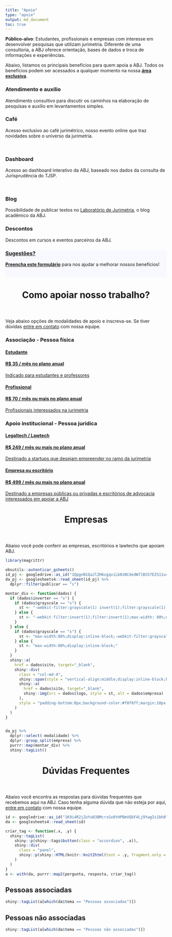 ```yaml
---
title: "Apoie"
type: "apoie"
output: md_document
toc: true
---
```


**Público-alvo**: Estudantes, profissionais e empresas com interesse em desenvolver pesquisas que utilizam jurimetria. Diferente de uma consultoria, a ABJ oferece orientação, bases de dados e troca de informações e experiências.

Abaixo, listamos os principais benefícios para quem apoia a ABJ. Todos os benefícios podem ser acessados a qualquer momento na nossa [**área exclusiva**](https://abjur.shinyapps.io/associados).

<div id="contact">

<!--linha 1-->
<div class="row contact-info">

<div class="col-md-4"><div>
<i class="fas fa-comment-dots"></i>
<h3>Atendimento e auxílio</h3>
<p>Atendimento consultivo para discutir os caminhos na elaboração de pesquisas e auxílio em levantamentos simples.</p>
</div></div>

<div class="col-md-4"><div>
<i class="fas fa-coffee"></i>
<h3>Café</h3>
<p>Acesso exclusivo ao café jurimétrico, nosso evento online que traz novidades sobre o universo da jurimetria.</p>
</div></div>

<div class="col-md-4"><div>
<i class="fas fa-chart-area"></i>   
<h3>Dashboard</h3>
<p>Acesso ao dashboard interativo da ABJ, baseado nos dados da consulta de Jurisprudência do TJSP.</p>
</div></div>

</div>

<br/>

<!--linha 2-->
<div class="row contact-info">

<div class="col-md-4"><div>
<i class="fas fa-flask"></i>
<h3>Blog</h3>
<p>Possibilidade de publicar textos no <a href="https://lab.abj.org.br" target="_blank">Laboratório de Jurimetria</a>, o blog acadêmico da ABJ.</p>
</div></div>

<div class="col-md-4"><div>
<i class="fas fa-percent"></i>
<h3>Descontos</h3>
<p>Descontos em cursos e eventos parceiros da ABJ.</p>
</div></div>

<a href="https://docs.google.com/forms/d/e/1FAIpQLSdymc2juV7SKG7_ZBKPGn7lmFDvno-Nd4dxb9NVpenP8Siovw/viewform"><div class="col-md-4" style="background: #f8f8ff" target="_blank"><div>
<i class="fas fa-question"></i>
<h3>Sugestões?</h3>
<p><a href="https://docs.google.com/forms/d/e/1FAIpQLSdymc2juV7SKG7_ZBKPGn7lmFDvno-Nd4dxb9NVpenP8Siovw/viewform" target="_blank"><strong>Preencha este formulário</strong></a> para nos ajudar a melhorar nossos benefícios!</p></a>

</div>

<br/>
<!--linha 3-->


</div>

<!--fim da linha-->
</div>

<!--botoes de associados --->

<header class="section-header">
<h1>Como apoiar nosso trabalho?</h1>
</header>


Veja abaixo opções de modalidades de apoio e inscreva-se. Se tiver dúvidas <a href="/contato">entre em contato</a> com nossa equipe.

<h3>Associação - Pessoa física</h3>

<div class="row associe-se">

<div class="col-md-6">
<a href="https://app.glueup.com/membership/5706/apply/" target="_blank"><div>
<i class="fas fa-graduation-cap"></i>
<h4>Estudante</h3>
<h4>R$ 35 / mês no plano anual</h3>
<p>Indicado para estudantes e professores</p>
</div></a></div>

<div class="col-md-6">
<a href="https://app.glueup.com/membership/5705/apply/" target="_blank"><div>
<i class="fas fa-user-tie"></i>
<h4>Profissional</h4>
<h4>R$ 70 / mês ou mais no plano anual</h4>
<p>Profissionais interessados na jurimetria</p>
</div></a></div>

</div>


<h3>Apoio institucional - Pessoa jurídica</h3>


<div class="row associe-se">
<div class="col-md-6">
<a href="https://app.glueup.com/membership/5878/apply/" target="_blank"><div>
<i class="fas fa-home"></i>
<h4>Legaltech / Lawtech</h4>
<h4>R$ 249 / mês ou mais no plano anual</h4>
<p>Destinado a startups que desejam empreender no ramo da jurimetria</p>
</div></a>
</div>
<div class="col-md-6">
<a href="https://app.glueup.com/membership/5708/apply/" target="_blank"><div>
<i class="fas fa-building"></i>
<h4>Empresa ou escritório</h4>
<h4>R$ 499 / mês ou mais no plano anual</h4>
<p>Destinado a empresas públicas ou privadas e escritórios de advocacia interessados em apoiar a ABJ</p>
</div></a>
</div>
</div>


<header class="section-header">
<h1 id="faq">Empresas</h1>
</header>

Abaixo você pode conferir as empresas, escritórios e lawtechs que apoiam ABJ.

<div class="row" style="align:center;">

```r
library(magrittr)

obsutils::autenticar_gsheets()
id_pj <- googledrive::as_id("1QpgnN1QaJlZH6zgqviLb0zNCdedW7lBS57EZS11uspg")
da_pj <- googlesheets4::read_sheet(id_pj) %>%
  dplyr::filter(publicar == "s")

montar_div <- function(dados) {
  if (dados$inverter == "s") {
    if (dados$grayscale == "s") {
      st <- "-webkit-filter:grayscale(1) invert(1);filter:grayscale(1) invert(1);max-width: 80%;display:inline-block;"
    } else {
      st <- "-webkit-filter:invert(1);filter:invert(1);max-width: 80%;display:inline-block;"
    }
  } else {
    if (dados$grayscale == "s") {
      st <- "max-width:80%;display:inline-block;-webkit-filter:grayscale(.5);filter:grayscale(.5);"
    } else {
      st <- "max-width:80%;display:inline-block;"
    }
  }
  shiny::a(
    href = dados$site, target="_blank",
    shiny::div(
      class = "col-md-4",
      shiny::span(style = "vertical-align:middle;display:inline-block;height:100%;"),
      shiny::a(
        href = dados$site, target="_blank", 
        shiny::img(src = dados$logo, style = st, alt = dados$empresa)
      ),
      style = "padding-bottom:0px;background-color:#f8f8ff;margin:10px 0px 0px 0px;min-height:200px;"
    )
  )
}


da_pj %>% 
  dplyr::select(-modalidade) %>% 
  dplyr::group_split(empresa) %>% 
  purrr::map(montar_div) %>% 
  shiny::tagList()
```


</div>

<!-- FAQ -->

<header class="section-header">
<h1 id="faq">Dúvidas Frequentes</h1>
</header>

Abaixo você encontra as respostas para dúvidas frequentes que recebemos aqui na ABJ. Caso tenha alguma dúvida que não esteja por aqui, [entre em contato](/contato) com nossa equipe.


```r
id <- googledrive::as_id("1K9i4R2jZoYu03BMcrsGx0tHPBmVQbF4Lj9YwgIs1bh8")
da <- googlesheets4::read_sheet(id)

criar_tag <- function(.x, .y) {
  shiny::tagList(
    shiny::p(shiny::tags$button(class = "accordion", .x)),
    shiny::div(
      class = "panel", 
      shiny::p(shiny::HTML(knitr::knit2html(text = .y, fragment.only = TRUE)))
    )
  )
}
a <- with(da, purrr::map2(pergunta, resposta, criar_tag))
```

<h2>Pessoas associadas</h2>


```r
shiny::tagList(a[which(da$tema == "Pessoas associadas")])
```

<h2>Pessoas não associadas</h2>

```r
shiny::tagList(a[which(da$tema == "Pessoas não associadas")])
```

